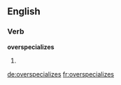 ==English==

===Verb===
'''overspecializes'''

# {{third-person singular of|overspecialize}}

[[de:overspecializes]]
[[fr:overspecializes]]